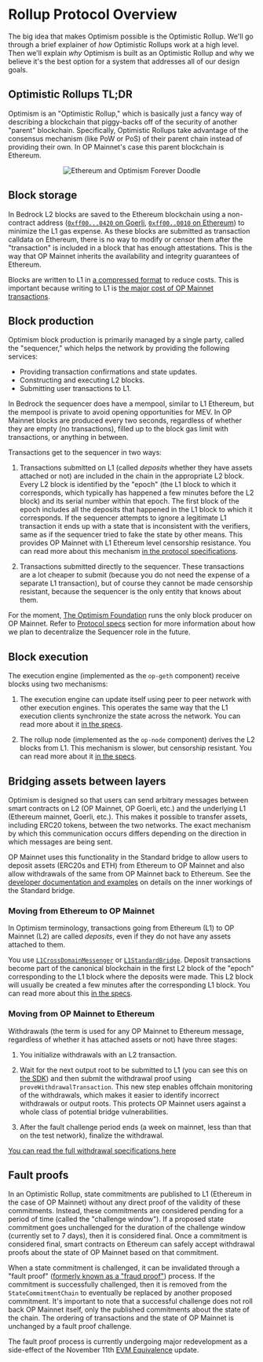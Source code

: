  
# Rollup Protocol Overview

The big idea that makes Optimism possible is the Optimistic Rollup.
We'll go through a brief explainer of *how* Optimistic Rollups work at a high level.
Then we'll explain *why* Optimism is built as an Optimistic Rollup and why we believe it's the best option for a system that addresses all of our design goals.

## Optimistic Rollups TL;DR

Optimism is an "Optimistic Rollup," which is basically just a fancy way of describing a blockchain that piggy-backs off of the security of another "parent" blockchain.
Specifically, Optimistic Rollups take advantage of the consensus mechanism (like PoW or PoS) of their parent chain instead of providing their own.
In OP Mainnet's case this parent blockchain is Ethereum.

<div align="center">
    <Image 
        src="/docs/op-stack/protocol/ethereum-optimism-forever.png" 
        alt="Ethereum and Optimism Forever Doodle" 
        width={400} 
        height={400} 
        align="center" />
</div>

## Block storage

In Bedrock L2 blocks are saved to the Ethereum blockchain using a non-contract address ([`0xff00...0420` on Goerli](https://goerli.etherscan.io/address/0xff00000000000000000000000000000000000420), [`0xff00..0010` on Ethereum](https://etherscan.io/address/0xff00000000000000000000000000000000000010)) to minimize the L1 gas expense.
As these blocks are submitted as transaction calldata on Ethereum, there is no way to modify or censor them after the "transaction" is included in a block that has enough attestations.
This is the way that OP Mainnet inherits the availability and integrity guarantees of Ethereum.

Blocks are written to L1 in [a compressed format](https://github.com/ethereum-optimism/optimism/blob/develop/specs/derivation.md#batch-submission-wire-format) to reduce costs.
This is important because writing to L1 is [the major cost of OP Mainnet transactions](/guides/transaction-fees/overview).

## Block production

Optimism block production is primarily managed by a single party, called the "sequencer," which helps the network by providing the following services:

- Providing transaction confirmations and state updates.
- Constructing and executing L2 blocks.
- Submitting user transactions to L1.

In Bedrock the sequencer does have a mempool, similar to L1 Ethereum, but the mempool is private to avoid opening opportunities for MEV.
In OP Mainnet blocks are produced every two seconds, regardless of whether they are empty (no transactions), filled up to the block gas limit with transactions, or anything in between.

Transactions get to the sequencer in two ways:

1. Transactions submitted on L1 (called *deposits* whether they have assets attached or not) are included in the chain in the appropriate L2 block.
   Every L2 block is identified by the "epoch" (the L1 block to which it corresponds, which typically has happened a few minutes before the L2 block) and its serial number within that epoch.
   The first block of the epoch includes all the deposits that happened in the L1 block to which it corresponds.
   If the sequencer attempts to ignore a legitimate L1 transaction it ends up with a state that is inconsistent with the verifiers, same as if the sequencer tried to fake the state by other means.
   This provides OP Mainnet with L1 Ethereum level censorship resistance.
   You can read more about this mechanism [in the protocol specifications](https://github.com/ethereum-optimism/optimism/blob/develop/specs/derivation.md#deriving-the-transaction-list).

1. Transactions submitted directly to the sequencer. 
   These transactions are a lot cheaper to submit (because you do not need the expense of a separate L1 transaction), but of course they cannot be made censorship resistant, because the sequencer is the only entity that knows about them.

For the moment, [The Optimism Foundation](https://www.optimism.io/) runs the only block producer on OP Mainnet. Refer to [Protocol specs](overview) section for more information about how we plan to decentralize the Sequencer role in the future.

## Block execution


The execution engine (implemented as the `op-geth` component) receive blocks using two mechanisms:

1. The execution engine can update itself using peer to peer network with other execution engines.
   This operates the same way that the L1 execution clients synchronize the state across the network.
   You can read more about it [in the specs](https://github.com/ethereum-optimism/optimism/blob/develop/specs/exec-engine.md#happy-path-sync). 

1. The rollup node (implemented as the `op-node` component) derives the L2 blocks from L1.
   This mechanism is slower, but censorship resistant.
   You can read more about it [in the specs](https://github.com/ethereum-optimism/optimism/blob/develop/specs/exec-engine.md#worst-case-sync).


## Bridging assets between layers

Optimism is designed so that users can send arbitrary messages between smart contracts on L2 (OP Mainnet, OP Goerli, etc.) and the underlying L1 (Ethereum mainnet, Goerli, etc.).
This makes it possible to transfer assets, including ERC20 tokens, between the two networks.
The exact mechanism by which this communication occurs differs depending on the direction in which messages are being sent.

OP Mainnet uses this functionality in the Standard bridge to allow users to deposit assets (ERC20s and ETH) from Ethereum to OP Mainnet and also allow withdrawals of the same from OP Mainnet back to Ethereum.
See the [developer documentation and examples](/guides/bridging/standard-bridge) on details on the inner workings of the Standard bridge.

### Moving from Ethereum to OP Mainnet

In Optimism terminology, transactions going from Ethereum (L1) to OP Mainnet (L2) are called *deposits*, even if they do not have any assets attached to them.

You use [`L1CrossDomainMessenger`](/guides/bridging/cross-dom-comm) or [`L1StandardBridge`](https://github.com/ethereum-optimism/optimism/blob/develop/packages/contracts-bedrock/contracts/L1/L1StandardBridge.sol).
Deposit transactions become part of the canonical blockchain in the first L2 block of the "epoch" corresponding to the L1 block where the deposits were made. 
This L2 block will usually be created a few minutes after the corresponding L1 block.
You can read more about this [in the specs](https://github.com/ethereum-optimism/optimism/blob/develop/specs/deposits.md).


### Moving from OP Mainnet to Ethereum


Withdrawals (the term is used for any OP Mainnet to Ethereum message, regardless of whether it has attached assets or not) have three stages:

1. You initialize withdrawals with an L2 transaction.

1. Wait for the next output root to be submitted to L1 (you can see this on [the SDK](/tools/javascript/sdk)) and then submit the withdrawal proof using `proveWithdrawalTransaction`.
   This new step enables offchain monitoring of the withdrawals, which makes it easier to identify incorrect withdrawals or output roots.
   This protects OP Mainnet users against a whole class of potential bridge vulnerabilities.

1. After the fault challenge period ends (a week on mainnet, less than that on the test network), finalize the withdrawal.

[You can read the full withdrawal specifications here](https://github.com/ethereum-optimism/optimism/blob/develop/specs/withdrawals.md)

## Fault proofs

In an Optimistic Rollup, state commitments are published to L1 (Ethereum in the case of OP Mainnet) without any direct proof of the validity of these commitments.
Instead, these commitments are considered pending for a period of time (called the "challenge window").
If a proposed state commitment goes unchallenged for the duration of the challenge window (currently set to 7 days), then it is considered final.
Once a commitment is considered final, smart contracts on Ethereum can safely accept withdrawal proofs about the state of OP Mainnet based on that commitment.

When a state commitment is challenged, it can be invalidated through a "fault proof" ([formerly known as a "fraud proof"](https://github.com/ethereum-optimism/optimistic-specs/discussions/53)) process.
If the commitment is successfully challenged, then it is removed from the `StateCommitmentChain` to eventually be replaced by another proposed commitment.
It's important to note that a successful challenge does not roll back OP Mainnet itself, only the published commitments about the state of the chain.
The ordering of transactions and the state of OP Mainnet is unchanged by a fault proof challenge.

The fault proof process is currently undergoing major redevelopment as a side-effect of the November 11th [EVM Equivalence](https://medium.com/ethereum-optimism/introducing-evm-equivalence-5c2021deb306) update.
